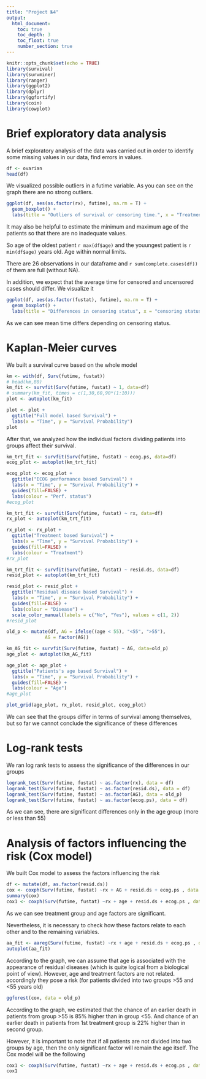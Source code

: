 ---
title: "Project №4"
output: 
  html_document:
    toc: true
    toc_depth: 3
    toc_float: true
    number_section: true
---

```{r setup, include=FALSE}
knitr::opts_chunk$set(echo = TRUE)
library(survival)
library(survminer)
library(ranger)
library(ggplot2)
library(dplyr)
library(ggfortify)
library(coin)
library(cowplot)
```

# Brief exploratory data analysis

A brief exploratory analysis of the data was carried out in order to identify some missing values in our data, find errors in values.

```{r echo=FALSE, warning=FALSE}
df <- ovarian
head(df)
```

We visualized possible outliers in a futime variable. As you can see on the graph there are no strong outliers. 

```{r echo=FALSE, warning=FALSE}

ggplot(df, aes(as.factor(rx), futime), na.rm = T) + 
  geom_boxplot() + 
  labs(title = "Outliers of survival or censoring time.", x = "Treatment group", y = "Time") 

```

It may also be helpful to estimate the minimum and maximum age of the patients so that there are no inadequate values. 

So age of the oldest patient `r max(df$age)` and the youungest patient is `r min(df$age)` years old. Age within normal limits.

There are 26 observations in our dataframe and `r sum(complete.cases(df))` of them are full (without NA).

In addition, we expect that the average time for censored and uncensored cases should differ. We visualize it 

```{r echo=FALSE, warning=FALSE}

ggplot(df, aes(as.factor(fustat), futime), na.rm = T) + 
  geom_boxplot() + 
  labs(title = "Differences in censoring status", x = "censoring status", y = "Time") 

```

As we can see mean time differs depending on censoring status.

# Kaplan-Meier curves

We built a survival curve based on the whole model

```{r echo=FALSE, warning=FALSE}
km <- with(df, Surv(futime, fustat))
# head(km,80)
km_fit <- survfit(Surv(futime, fustat) ~ 1, data=df)
# summary(km_fit, times = c(1,30,60,90*(1:10)))
plot <- autoplot(km_fit)

plot <- plot + 
  ggtitle("Full model based Survival") +
  labs(x = "Time", y = "Survival Probability")
plot
```

After that, we analyzed how the individual factors dividing patients into groups affect their survival.

```{r echo=FALSE, warning=FALSE}
km_trt_fit <- survfit(Surv(futime, fustat) ~ ecog.ps, data=df)
ecog_plot <- autoplot(km_trt_fit)

ecog_plot <- ecog_plot + 
  ggtitle("ECOG performance based Survival") +
  labs(x = "Time", y = "Survival Probability") +
  guides(fill=FALSE) +
  labs(colour = "Perf. status")
#ecog_plot
```

```{r echo=FALSE, warning=FALSE}
km_trt_fit <- survfit(Surv(futime, fustat) ~ rx, data=df)
rx_plot <- autoplot(km_trt_fit)

rx_plot <- rx_plot + 
  ggtitle("Treatment based Survival") +
  labs(x = "Time", y = "Survival Probability") +
  guides(fill=FALSE) +
  labs(colour = "Treatment") 
#rx_plot

```

```{r echo=FALSE, warning=FALSE}
km_trt_fit <- survfit(Surv(futime, fustat) ~ resid.ds, data=df)
resid_plot <- autoplot(km_trt_fit)

resid_plot <- resid_plot + 
  ggtitle("Residual disease based Survival") +
  labs(x = "Time", y = "Survival Probability") +
  guides(fill=FALSE) +
  labs(colour = "Disease") +
  scale_color_manual(labels = c("No", "Yes"), values = c(1, 2))
#resid_plot
```

```{r echo=FALSE, warning=FALSE}
old_p <- mutate(df, AG = ifelse((age < 55), "<55", ">55"),
              AG = factor(AG))

km_AG_fit <- survfit(Surv(futime, fustat) ~ AG, data=old_p)
age_plot <- autoplot(km_AG_fit)

age_plot <- age_plot + 
  ggtitle("Patients's age based Survival") +
  labs(x = "Time", y = "Survival Probability") +
  guides(fill=FALSE) +
  labs(colour = "Age")
#age_plot
```

```{r echo=FALSE, warning=FALSE}
plot_grid(age_plot, rx_plot, resid_plot, ecog_plot)
```

We can see that the groups differ in terms of survival among themselves, but so far we cannot conclude the significance of these differences

# Log-rank tests

We ran log rank tests to assess the significance of the differences in our groups

```{r echo=FALSE, warning=FALSE}

logrank_test(Surv(futime, fustat) ~ as.factor(rx), data = df)
logrank_test(Surv(futime, fustat) ~ as.factor(resid.ds), data = df)
logrank_test(Surv(futime, fustat) ~ as.factor(AG), data = old_p)
logrank_test(Surv(futime, fustat) ~ as.factor(ecog.ps), data = df)

```

As we can see, there are significant differences only in the age group (more or less than 55)

# Analysis of factors influencing the risk (Cox model)

We built Cox model to assess the factors influencing the risk

```{r, echo=FALSE, message= FALSE}
df <- mutate(df, as.factor(resid.ds))
cox <- coxph(Surv(futime, fustat) ~rx + AG + resid.ds + ecog.ps , data = old_p)
summary(cox)
cox1 <- coxph(Surv(futime, fustat) ~rx + age + resid.ds + ecog.ps , data = old_p)
```

As we can see treatment group and age factors are significant. 

Nevertheless, it is necessary to check how these factors relate to each other and to the remaining variables.

```{r, echo=FALSE, message=FALSE, warning=FALSE}
aa_fit <- aareg(Surv(futime, fustat) ~rx + age + resid.ds + ecog.ps , data = old_p)
autoplot(aa_fit)
```

According to the graph, we can assume that age is associated with the appearance of residual diseases (which is quite logical from a biological point of view). However, age and treatment factors are not related. accordingly they pose a risk (for patients divided into two groups >55 and <55 years old)

```{r, echo=FALSE, message= FALSE}
ggforest(cox, data = old_p)
```

According to the graph, we estimated that the chance of an earlier death in patients from group >55 is 85% higher than in group <55. And chance of an earlier death in patients from 1st treatment group is 22% higher than in second group.

However, it is important to note that if all patients are not divided into two groups by age, then the only significant factor will remain the age itself. The Cox model will be the following

```{r, echo=FALSE, message= FALSE}
cox1 <- coxph(Surv(futime, fustat) ~rx + age + resid.ds + ecog.ps , data = old_p)
cox1
```
